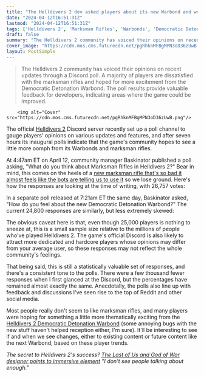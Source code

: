 ```yaml
---
title: "The Helldivers 2 dev asked players about its new Warbond and worst guns, and after 25,000 responses folks overwhelmingly agree that they both need a little something"
date: "2024-04-12T16:51:31Z"
lastmod: "2024-04-12T16:51:31Z"
tags: ['Helldivers 2', 'Marksman Rifles', 'Warbonds', 'Democratic Detonation Warbond', 'Discord']
draft: false
summary: "The Helldivers 2 community has voiced their opinions on recent updates through a Discord poll. A majority of players are dissatisfied with the marksman rifles and hoped for more excitement from the Democratic Detonation Warbond. The poll results provide valuable feedback for developers, indicating areas where the game could be improved."
cover_image: "https://cdn.mos.cms.futurecdn.net/pgRhknMFBgMPN3oD36zUwB.png" 
layout: PostSimple
---
```

> The Helldivers 2 community has voiced their opinions on recent updates through a Discord poll. A majority of players are dissatisfied with the marksman rifles and hoped for more excitement from the Democratic Detonation Warbond. The poll results provide valuable feedback for developers, indicating areas where the game could be improved.


        <img alt="Cover" src="https://cdn.mos.cms.futurecdn.net/pgRhknMFBgMPN3oD36zUwB.png"/>
        
The official [<u>Helldivers 2</u>](https://www.gamesradar.com/helldivers-2-guide/) Discord server recently set up a poll channel to gauge players' opinions on various updates and features, and after seven hours its inaugural polls indicate that the game's community hopes to see a little more oomph from its Warbonds and marksman rifles.

At 4:47am ET on April 12, community manager Baskinator published a poll asking, "What do you think about Marksman Rifles in Helldivers 2?" Bear in mind, this comes on the heels of a [<u>new marksman rifle that's so bad it almost feels like the bots are telling us to use it</u>](https://www.gamesradar.com/helldivers-2s-latest-warbond-has-a-rifle-thats-so-unbelievably-bad-it-almost-feels-like-the-automatons-are-telling-us-to-use-it-just-so-we-lose-ground/) so we lose ground. Here's how the responses are looking at the time of writing, with 26,757 votes:

In a separate poll released at 7:21am ET the same day, Baskinator asked, "How do you feel about the new Democratic Detonation Warbond?" The current 24,800 responses are similarly, but less extremely skewed:

The obvious caveat here is that, even though 25,000 players is nothing to sneeze at, this is a small sample size relative to the millions of people who've played Helldivers 2. The game's official Discord is also likely to attract more dedicated and hardcore players whose opinions may differ from your average user, so these responses may not reflect the whole community's feelings. 

That being said, this is still a statistically valuable set of responses, and there's a consistent tone to the polls. There were a few thousand fewer responses when I first glanced at the Discord, but the percentages have remained almost exactly the same. Anecdotally, the polls also line up with feedback and discussions I've seen rise to the top of Reddit and other social media. 

Most people really don't seem to like marksman rifles, and many players were hoping for something a little more thematically exciting from the [<u>Helldivers 2 Democratic Detonation Warbond</u>](https://www.gamesradar.com/helldivers-2-democratic-detonation-warbond/) (some annoying bugs with the new stuff haven't helped reception either, I'm sure). It'll be interesting to see if and when we see changes, either to existing content or future content like the next Warbond, based on these player trends. 

*The secret to Helldivers 2's success? *[<u><em>The Last of Us and God of War designer points to immersive element</em></u>](https://www.gamesradar.com/the-secret-to-helldivers-2s-success-the-last-of-us-and-god-of-war-designer-points-to-immersive-element-i-dont-see-people-talking-about-enough/)* "I don't see people talking about enough."*
        